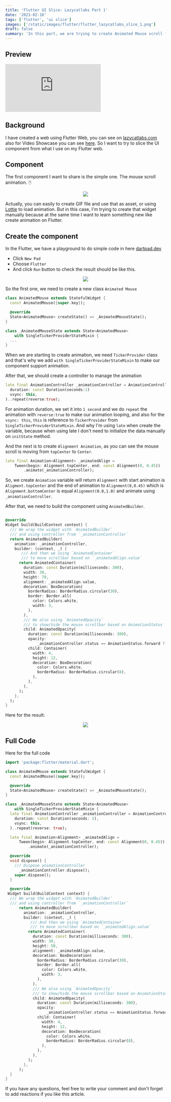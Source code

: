```yaml
---
title: 'Flutter UI Slice: Lazycatlabs Part 1'
date: '2023-02-18'
tags: ['flutter', 'ui slice']
images: ['/static/images/flutter/flutter_lazycatlabs_slice_1.png']
draft: false
summary: 'In this part, we are trying to create Animated Mouse scroll from LazycatLabs.com'
---
```


## Preview

<div className="aspect-w-16 aspect-h-9">
  <iframe
    type="text/html"
    src="https://www.youtube.com/embed/Gr5y70XP1G8?autoplay=0&fs=1&iv_load_policy=3&showinfo=1&rel=1&cc_load_policy=0"
    frameBorder="0"
    allow="accelerometer; autoplay; encrypted-media; gyroscope; picture-in-picture"
    allowFullScreen
  ></iframe>
</div>

## Background

I have created a web using Flutter Web, you can see on [lazycatlabs.com](https://lazycatlabs.com/) also for Video Showcase you can see [here](https://www.youtube.com/watch?v=y07lDPzfVgk). So I want to try to slice the UI component from what I use on my Flutter web.

## Component

The first component I want to share is the simple one.
The mouse scroll animation. 🖱️

<div align="center">
  <img src="https://raw.githubusercontent.com/lazycatlabs/blog.lazycatlabs.com-giscus/main/blog-assets/mouse_animated.gif" />
</div>

Actually, you can easily to create GIF file and use that as asset, or using [Lottie](https://pub.dev/packages/lottie) to load animation. But in this case, I'm trying to create that widget manually because at the same time I want to learn something new like create animation on Flutter.

## Create the component

In the Flutter, we have a playground to do simple code in here [dartpad.dev](https://dartpad.dev/)

- Click `New Pad`
- Choose `Flutter`
- And click `Run` button to check the result should be like this.

<div align="center">
  <img src="https://raw.githubusercontent.com/lazycatlabs/blog.lazycatlabs.com-giscus/main/blog-assets/IMAGE%202023-02-18%2015%3A03%3A39.jpg" />
</div>

So the first one, we need to create a new class `Animated Mouse`

```dart
class AnimatedMouse extends StatefulWidget {
  const AnimatedMouse({super.key});

  @override
  State<AnimatedMouse> createState() => _AnimatedMouseState();
}

class _AnimatedMouseState extends State<AnimatedMouse>
    with SingleTickerProviderStateMixin {
  ...
}
```

When we are starting to create animation, we need `TickerProvider` class and that's why we add `with SingleTickerProviderStateMixin` to make our component support animation.

After that, we should create a controller to manage the animation

```dart
late final AnimationController _animationController = AnimationController(
  duration: const Duration(seconds:1)
  vsync: this,
)..repeat(reverse:true);
```

For animation duration, we set it into `1 second` and we do `repeat` the animation with `reverse:true` to make our animation looping, and also for the `vsync: this`, `this` is reference to `TickerProvider` from `SingleTickerProviderStateMixin`. And why I'm using `late` when create the variable, because when using late I don't need to initialize the data manually on `initState` method.

And the next is to create `Alignment Animation`, as you can see the mouse scroll is moving from `topCenter` to `Center`.

```dart
late final Animation<Alignment> _animatedAlign =
    Tween(begin: Alignment.topCenter, end: const Alignment(0, 0.45))
        .animate(_animationController);
```

So, we create `Animation` variable will return `Alignment` with start animation is `Aligment.topCenter` and the end of animation to `Alignment(0,0.45)` which is `Alignment.bottomCenter` is equal `Alignment(0.0,1.0)` and animate using `_animationController`.

After that, we need to build the component using `AnimatedBuilder`.

```dart

@override
Widget build(BuildContext context) {
  /// We wrap the widget with `AnimatedBuilder`
  /// and using controller from `_animationController`
  return AnimatedBuilder(
    animation: _animationController,
    builder: (context, _) {
       /// And then we using `AnimatedContainer`
       /// to move scrollbar based on `_animatedAlign.value`
      return AnimatedContainer(
        duration: const Duration(milliseconds: 300),
        width: 30,
        height: 70,
        alignment: _animatedAlign.value,
        decoration: BoxDecoration(
          borderRadius: BorderRadius.circular(30),
          border: Border.all(
            color: Colors.white,
            width: 3,
          ),
        ),
        /// We also using `AnimatedOpacity`
        /// to show/hide the mouse scrollbar based on AnimationStatus
        child: AnimatedOpacity(
          duration: const Duration(milliseconds: 300),
          opacity:
              _animationController.status == AnimationStatus.forward ? 1 : 0,
          child: Container(
            width: 4,
            height: 12,
            decoration: BoxDecoration(
              color: Colors.white,
              borderRadius: BorderRadius.circular(8),
            ),
          ),
        ),
      );
    },
  );
}
```

Here for the result:

<div align="center">
  <img src="https://raw.githubusercontent.com/lazycatlabs/blog.lazycatlabs.com-giscus/main/blog-assets/mouse_animated_result.gif" />
</div>

## Full Code

Here for the full code

```dart
import 'package:flutter/material.dart';

class AnimatedMouse extends StatefulWidget {
  const AnimatedMouse({super.key});

  @override
  State<AnimatedMouse> createState() => _AnimatedMouseState();
}

class _AnimatedMouseState extends State<AnimatedMouse>
    with SingleTickerProviderStateMixin {
  late final AnimationController _animationController = AnimationController(
    duration: const Duration(seconds: 1),
    vsync: this,
  )..repeat(reverse: true);

  late final Animation<Alignment> _animatedAlign =
      Tween(begin: Alignment.topCenter, end: const Alignment(0, 0.45))
          .animate(_animationController);

  @override
  void dispose() {
    /// Dispose animationController
	  _animationController.dispose();
    super.dispose();
  }

  @override
 Widget build(BuildContext context) {
  /// We wrap the widget with `AnimatedBuilder`
  /// and using controller from `_animationController`
	  return AnimatedBuilder(
	    animation: _animationController,
	    builder: (context, _) {
	       /// And then we using `AnimatedContainer`
	       /// to move scrollbar based on `_animatedAlign.value`
	      return AnimatedContainer(
	        duration: const Duration(milliseconds: 300),
	        width: 30,
	        height: 50,
	        alignment: _animatedAlign.value,
	        decoration: BoxDecoration(
	          borderRadius: BorderRadius.circular(30),
	          border: Border.all(
	            color: Colors.white,
	            width: 3,
	          ),
	        ),
	        /// We also using `AnimatedOpacity`
	        /// to show/hide the mouse scrollbar based on AnimationStatus
	        child: AnimatedOpacity(
	          duration: const Duration(milliseconds: 300),
	          opacity:
	              _animationController.status == AnimationStatus.forward ? 1 : 0,
	          child: Container(
	            width: 4,
	            height: 12,
	            decoration: BoxDecoration(
	              color: Colors.white,
	              borderRadius: BorderRadius.circular(8),
	            ),
	          ),
	        ),
	      );
	    },
	  );
  }
}
```

If you have any questions, feel free to write your comment and don't forget to add reactions if you like this article.
